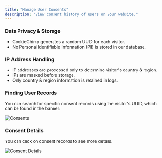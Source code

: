 ```yaml
---
title: "Manage User Consents"
description: "View consent history of users on your website."
---
```


### Data Privacy & Storage
- CookieChimp generates a random UUID for each visitor.
- No Personal Identifiable Information (PII) is stored in our database.

### IP Address Handling
- IP addresses are processed only to determine visitor's country & region.
- IPs are masked before storage.
- Only country & region information is retained in logs.

### Finding User Records
You can search for specific consent records using the visitor's UUID, which can be found in the banner:

<img src="/images/consents/consents.png" alt="Consents" />

### Consent Details
You can click on consent records to see more details.

<img src="/images/consents/consent_details.png" alt="Consent Details" />
